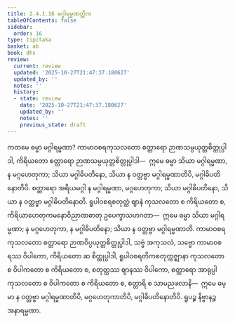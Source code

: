 ```yaml
---
title: 2.4.1.16 မဂ္ဂါရမ္မဏတ္တိက
tableOfContents: false
sidebar:
  order: 16
type: tipitaka
basket: ab
book: dhs
review:
  current: review
  updated: '2025-10-27T21:47:37.180627'
  updated_by: ''
  notes: ''
  history:
  - state: review
    date: '2025-10-27T21:47:37.180627'
    updated_by: ''
    notes: ''
    previous_state: draft
---
```



<ReviewStatus review={frontmatter.review} showDetails={true} />

<HypothesisAnnotation frontmatter={frontmatter} />

<DynamicBreadcrumb />

<Division number="1429" book="dhs" e="ch" v="29" p="272">

<Paragraph number="2135" book="dhs">
ကတမေ ဓမ္မာ မဂ္ဂါရမ္မဏာ? ကာမာဝစရကုသလတော စတ္တာရော ဉာဏသမ္ပယုတ္တစိတ္တုပ္ပါဒါ, ကိရိယတော စတ္တာရော ဉာဏသမ္ပယုတ္တစိတ္တုပ္ပါဒါ—  ဣမေ ဓမ္မာ သိယာ မဂ္ဂါရမ္မဏာ, န မဂ္ဂဟေတုကာ; သိယာ မဂ္ဂါဓိပတိနော, သိယာ န ဝတ္တဗ္ဗာ မဂ္ဂါရမ္မဏာတိပိ, မဂ္ဂါဓိပတိနောတိပိ. စတ္တာရော အရိယမဂ္ဂါ န မဂ္ဂါရမ္မဏာ, မဂ္ဂဟေတုကာ; သိယာ မဂ္ဂါဓိပတိနော, သိယာ န ဝတ္တဗ္ဗာ မဂ္ဂါဓိပတိနောတိ. ရူပါဝစရစတုတ္ထံ ဈာနံ ကုသလတော စ ကိရိယတော စ, ကိရိယာဟေတုကမနောဝိညာဏဓာတု ဥပေက္ခာသဟဂတာ—  ဣမေ ဓမ္မာ သိယာ မဂ္ဂါရမ္မဏာ; န မဂ္ဂဟေတုကာ, န မဂ္ဂါဓိပတိနော; သိယာ န ဝတ္တဗ္ဗာ မဂ္ဂါရမ္မဏာတိ. ကာမာဝစရကုသလတော စတ္တာရော ဉာဏဝိပ္ပယုတ္တစိတ္တုပ္ပါဒါ, သဗ္ဗံ အကုသလံ, သဗ္ဗော ကာမာဝစရဿ ဝိပါကော, ကိရိယတော ဆ စိတ္တုပ္ပါဒါ, ရူပါဝစရတိကစတုက္ကဇ္ဈာနာ ကုသလတော စ ဝိပါကတော စ ကိရိယတော စ, စတုတ္ထဿ ဈာနဿ ဝိပါကော, စတ္တာရော အာရုပ္ပါ ကုသလတော စ ဝိပါကတော စ ကိရိယတော စ, စတ္တာရိ စ သာမညဖလာနိ—  ဣမေ ဓမ္မာ န ဝတ္တဗ္ဗာ မဂ္ဂါရမ္မဏာတိပိ, မဂ္ဂဟေတုကာတိပိ, မဂ္ဂါဓိပတိနောတိပိ. ရူပဉ္စ နိဗ္ဗာနဉ္စ အနာရမ္မဏာ.
</Paragraph>
</Division>